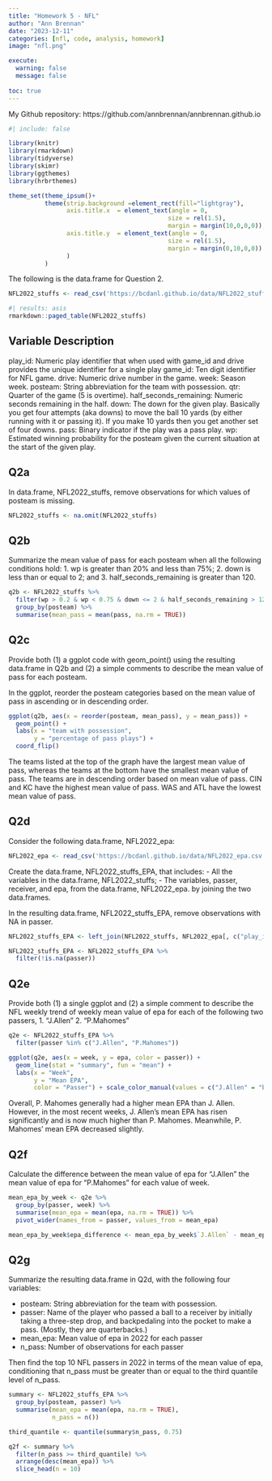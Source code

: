 ```yaml
---
title: "Homework 5 - NFL"
author: "Ann Brennan"
date: "2023-12-11"
categories: [nfl, code, analysis, homework]
image: "nfl.png"

execute: 
  warning: false
  message: false
  
toc: true
---
```


My Github repository:
https://github.com/annbrennan/annbrennan.github.io



```r
#| include: false

library(knitr)
library(rmarkdown)
library(tidyverse)
library(skimr)
library(ggthemes)
library(hrbrthemes)

theme_set(theme_ipsum()+
          theme(strip.background =element_rect(fill="lightgray"),
                axis.title.x  = element_text(angle = 0,
                                            size = rel(1.5),
                                            margin = margin(10,0,0,0)),
                axis.title.y  = element_text(angle = 0,
                                            size = rel(1.5),
                                            margin = margin(0,10,0,0))
                )
          )
```

The following is the data.frame for Question 2.

```r
NFL2022_stuffs <- read_csv('https://bcdanl.github.io/data/NFL2022_stuffs.csv')
```


```r
#| results: asis
rmarkdown::paged_table(NFL2022_stuffs) 
```


## Variable Description

play_id: Numeric play identifier that when used with game_id and drive provides the unique identifier for a single play
game_id: Ten digit identifier for NFL game.
drive: Numeric drive number in the game.
week: Season week.
posteam: String abbreviation for the team with possession.
qtr: Quarter of the game (5 is overtime).
half_seconds_remaining: Numeric seconds remaining in the half.
down: The down for the given play.
Basically you get four attempts (aka downs) to move the ball 10 yards (by either running with it or passing it).
If you make 10 yards then you get another set of four downs.
pass: Binary indicator if the play was a pass play.
wp: Estimated winning probability for the posteam given the current situation at the start of the given play.

## Q2a

In data.frame, NFL2022_stuffs, remove observations for which values of posteam is missing.

```r
NFL2022_stuffs <- na.omit(NFL2022_stuffs)
```

## Q2b

Summarize the mean value of pass for each posteam when all the following conditions hold:
1. wp is greater than 20% and less than 75%;
2. down is less than or equal to 2; and
3. half_seconds_remaining is greater than 120.

```r
q2b <- NFL2022_stuffs %>%
  filter(wp > 0.2 & wp < 0.75 & down <= 2 & half_seconds_remaining > 120) %>%
  group_by(posteam) %>%
  summarise(mean_pass = mean(pass, na.rm = TRUE))
```

## Q2c

Provide both (1) a ggplot code with geom_point() using the resulting data.frame in Q2b and (2) a simple comments to describe the mean value of pass for each posteam.

In the ggplot, reorder the posteam categories based on the mean value of pass in ascending or in descending order.

```r
ggplot(q2b, aes(x = reorder(posteam, mean_pass), y = mean_pass)) +
  geom_point() +
  labs(x = "team with possession",
       y = "percentage of pass plays") +
  coord_flip()
```
The teams listed at the top of the graph have the largest mean value of pass, whereas the teams at the bottom have the smallest mean value of pass. The teams are in descending order based on mean value of pass. CIN and KC have the highest mean value of pass. WAS and ATL have the lowest mean value of pass.

## Q2d

Consider the following data.frame, NFL2022_epa:

```r
NFL2022_epa <- read_csv('https://bcdanl.github.io/data/NFL2022_epa.csv')
```

Create the data.frame, NFL2022_stuffs_EPA, that includes:
- All the variables in the data.frame, NFL2022_stuffs;
- The variables, passer, receiver, and epa, from the data.frame, NFL2022_epa. by joining the two data.frames.

In the resulting data.frame, NFL2022_stuffs_EPA, remove observations with NA in passer.

```r
NFL2022_stuffs_EPA <- left_join(NFL2022_stuffs, NFL2022_epa[, c("play_id", "passer", "receiver", "epa")], by = "play_id")

NFL2022_stuffs_EPA <- NFL2022_stuffs_EPA %>%
  filter(!is.na(passer))
```

## Q2e

Provide both (1) a single ggplot and (2) a simple comment to describe the NFL weekly trend of weekly mean value of epa for each of the following two passers,
1. "J.Allen"
2. "P.Mahomes"

```r
q2e <- NFL2022_stuffs_EPA %>%
  filter(passer %in% c("J.Allen", "P.Mahomes"))

ggplot(q2e, aes(x = week, y = epa, color = passer)) +
  geom_line(stat = "summary", fun = "mean") +
  labs(x = "Week",
       y = "Mean EPA",
       color = "Passer") + scale_color_manual(values = c("J.Allen" = "blue", "P.Mahomes" = "red"))

```
Overall, P. Mahomes generally had a higher mean EPA than J. Allen. However, in the most recent weeks, J. Allen's mean EPA has risen significantly and is now much higher than P. Mahomes. Meanwhile, P. Mahomes' mean EPA decreased slightly.

## Q2f

Calculate the difference between the mean value of epa for "J.Allen" the mean value of epa for "P.Mahomes" for each value of week.

```r
mean_epa_by_week <- q2e %>%
  group_by(passer, week) %>%
  summarise(mean_epa = mean(epa, na.rm = TRUE)) %>% 
  pivot_wider(names_from = passer, values_from = mean_epa)

mean_epa_by_week$epa_difference <- mean_epa_by_week$`J.Allen` - mean_epa_by_week$`P.Mahomes`


```

## Q2g

Summarize the resulting data.frame in Q2d, with the following four variables:

- posteam: String abbreviation for the team with possession.
- passer: Name of the player who passed a ball to a receiver by initially taking a three-step drop, and backpedaling into the pocket to make a pass. (Mostly, they are quarterbacks.)
- mean_epa: Mean value of epa in 2022 for each passer
- n_pass: Number of observations for each passer

Then find the top 10 NFL passers in 2022 in terms of the mean value of epa, conditioning that n_pass must be greater than or equal to the third quantile level of n_pass.

```r
summary <- NFL2022_stuffs_EPA %>%
  group_by(posteam, passer) %>%
  summarise(mean_epa = mean(epa, na.rm = TRUE),
            n_pass = n())

third_quantile <- quantile(summary$n_pass, 0.75)

q2f <- summary %>%
  filter(n_pass >= third_quantile) %>%
  arrange(desc(mean_epa)) %>%
  slice_head(n = 10)
```

